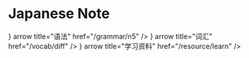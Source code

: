 
# Japanese Note

<Cards>
  <Cards.Card
    icon={<MessageCircleMore color="#007fe0" />}
    arrow
    title="语法"
    href="/grammar/n5"
  />
  <Cards.Card
    icon={<Star color="#007fe0" />}
    arrow
    title="词汇"
    href="/vocab/diff"
  />
  <Cards.Card
    icon={<Archive color="#007fe0" />}
    arrow
    title="学习资料"
    href="/resource/learn"
  />
</Cards>
